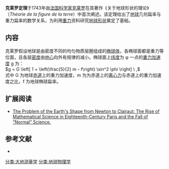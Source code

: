 {{Distinguish|text = [[微積分|微積分]]領域中的'''[[二阶导数的对称性#克莱罗定理|克莱罗定理]]'''}}
'''克莱罗定理'''于1743年由[[法国|法国]][[科学家|科学家]][[克莱罗|克莱罗]]在其著作《关于地球形状的理论》（''Théorie de la figure de la terre''）中首次阐述。该定理给出了[[地球|地球]]几何扁率与重力扁率的数学关系，为利用[[重力|重力]]资料研究[[地球形状|地球形状]]奠定了基础。

==内容==
克莱罗假设地球是由密度不同的均匀物质层圈组成的[[椭球体|椭球体]]，各椭球面都是重力等位面，且各层[[密度|密度]]由[[地心|地心]]向外有规律的减小。椭球面上[[纬度|纬度]]为 φ 一点的[[重力加速度|重力加速度]] g 为：<br />
<math>   g = G \left[ 1 + \left(\frac{5}{2} m - f\right) \sin^2 \phi \right] \ , </math><br />
式中 G 为地球[[赤道|赤道]]上的重力加速度，m 为为赤道上的[[离心力|离心力]]与赤道上的重力加速度之比，f 为地球椭球扁率。

== 扩展阅读 ==

* [https://www.sciencedirect.com/science/article/pii/S0315086098922042 The Problem of the Earth's Shape from Newton to Clairaut: The Rise of Mathematical Science in Eighteenth-Century Paris and the Fall of “Normal” Science.] {{Wayback|url=https://www.sciencedirect.com/science/article/pii/S0315086098922042 |date=20201026095812 }} {{Language icon|en}}

==参考文献==
{{reflist}}
*{{cite book zh |author=孔祥元 郭际明 刘宗泉|title=大地测量学基础 |format=M |edition=1 |location=武汉 |publisher=武汉大学出版社 |date=2005 |pages= |id= ISBN 978-7-307-04837-9}}

{{物理大地测量学}}
{{地球}}

[[分类:大地测量学|分类:大地测量学]]
[[分类:地球物理学|分类:地球物理学]]